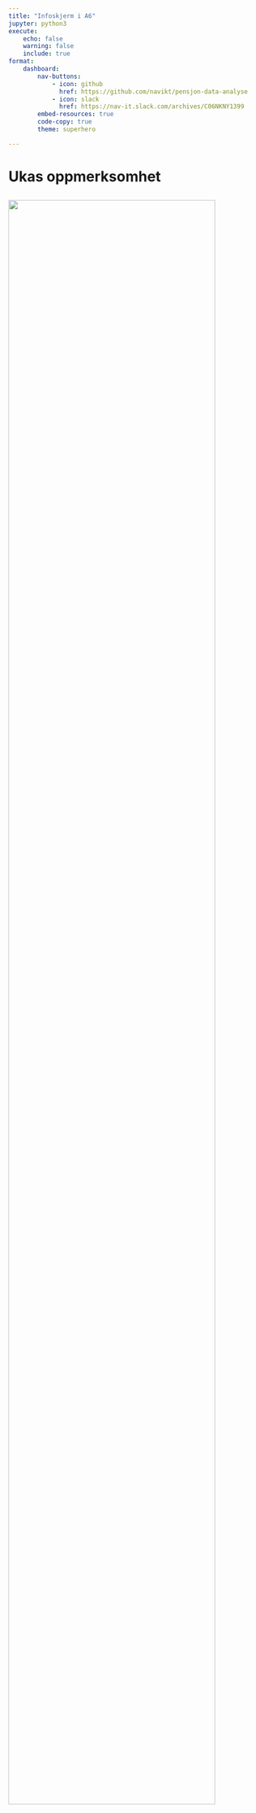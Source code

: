 ```yaml
---
title: "Infoskjerm i A6"
jupyter: python3
execute:
    echo: false
    warning: false
    include: true
format:
    dashboard:
        nav-buttons:
            - icon: github
              href: https://github.com/navikt/pensjon-data-analyse
            - icon: slack
              href: https://nav-it.slack.com/archives/C06NKNY1399
        embed-resources: true
        code-copy: true
        theme: superhero

---
```

<!-- author: "Brynjar Morka Mæhlum, team Uføre" -->
<!-- GCP-team: teampensjon -->

# Ukas oppmerksomhet
## {height=100%}
::: {.valuebox}
<img src="https://i.imgflip.com/a886x2.jpg" style="width:90%;"/>
<!-- ::: {.card}
![](https://i.redd.it/the-work-is-mysterious-and-important-template-v0-qargwgtdrfi91.jpg?width=2022&format=pjpg&auto=webp&s=d5bc51c666d67d6097b3de3d315bcec5b130bdf8) -->
:::


# Visjon
## {height=100%}
```python
#| content: valuebox
#| title: "Visjon for uføretrygd"
#| color: success
#| icon: stars
'En trygg og bærekraftig uføretrygd'
```

# Ambisjon 1
##  {height=100%}
```python
#| content: valuebox
#| title: "Ambisjon 1"
#| color: success
#| icon: activity
'Vi gjennomfører reformer og regelverksendringer bærekraftig og med et tydelig brukerfokus'
```

# Ambisjon 2
##  {height=100%}
```python
#| content: valuebox
#| title: "Ambisjon 2"
#| color: dark
#| icon: activity
'Vi sikrer effektiv forvaltning og stabil drift, med fokus på fart og flyt. Vi tilpasser oss kvalitetskrav og brukerbehov, og proiriterer kontinuerlig utvikling for å være klare for fremtiden'
```

# Ambisjon 3
##  {height=100%}
```python
#| content: valuebox
#| title: "Ambisjon 3"
#| color: dark
#| icon: activity
'Vi skal bli klar til teknisk modernisering'
```


# how-to

## {height=33%}
```python
#| content: valuebox
#| title: "Hvordan få opp andre nettsider her?"
#| color: dark
#| icon: patch-question
'Snakk med Brynjar!'
```
## {height=33%}
```python
#| content: valuebox
#| title: "Eventuelt kan du sjekke ut github-repoet"
#| color: dark
#| icon: eyeglasses
'navikt/infoskjerm-karusell og fila nettsider.yaml'
```
## {height=33%}
```python
#| content: valuebox
#| title: "Hva kan vises?"
#| color: dark
#| icon: eyeglasses
'Nettsider, bilder, plott, tall, gøy tekst og andre internett-ting'
```

# Pride
## {height=100%}
```python
#| content: valuebox
#| title: ""
#| color: secondary
#| icon: rainbow
'Har du sjekket ut #pride på slack?'
```






# Uføre statistikk-notat
## Rad øverst med tekst
Dette er tall fra Navs offentlige årsstatistikknotat for uføretrygd i 2024. 
Disse tallene er kvalitetssikret og brukes utad. Tall i offentlig statistikk har i noen tilfeller små avvik fra det vi ser direkte i Pesys, stort sett på grunn av definisjoner.
[Tilgjengelige på nav.no](https://www.nav.no/no/nav-og-samfunn/statistikk/aap-nedsatt-arbeidsevne-og-uforetrygd-statistikk/uforetrygd/uforetrygd-statistikknotater)

## Row 1
### col
::: {.valuebox color="primary" icon="people"}
Antall uføretrygdede i 2024

373000
:::
### col
::: {.valuebox color="primary"  icon="graph-up"}
Andel av befolkningen i alderen 18-67 år

10,5%
:::
### col
::: {.valuebox color="primary" icon="arrow-up-right"}
Økning i antall mottakere

6400

som tilsvarer en økning på 0,1% i aldersgruppen 18-67 år
:::
## Row 2
### col
::: {.valuebox color="primary" icon="play-circle"}
Totalt var det rundt 

30800

nye uføremottakre, hvorav 79% kom fra AAP
:::
### col
::: {.valuebox color="primary" icon="stop-circle"}
Antallet som sluttet på uføretrygd var rundt

24400

hvorav 74% ble alderspensjonister og 16% døde
:::
### col
::: {.valuebox color="secondary"}
![](../../bilder/Trygdebeistet.png)
:::









# Uføre statistikk-notat 2
## Rad øverst med tekst
Dette er tall fra Navs offentlige årsstatistikknotat for uføretrygd i 2024. [Tilgjengelige på nav.no](https://www.nav.no/no/nav-og-samfunn/statistikk/aap-nedsatt-arbeidsevne-og-uforetrygd-statistikk/uforetrygd/uforetrygd-statistikknotater)

## Row 1
### col
::: {.valuebox color="primary"  icon="graph-up"}
Andel med 100% uføretrygd

85%
:::
### col
::: {.valuebox color="secondary"  icon="person-workspace"}
Andel uføre i arbeid

18%

altså rundt 65000 personer
:::

## Row 2
### col
::: {.valuebox color="primary"  icon="flag"}
Andel uføre bosatt i utlandet

2%
:::
### col valuebox
::: {.valuebox color="primary"  icon="arrow-up-right"}
I desember 2025 forventer Nav

381300

uføremottakere
:::



# Beistet
## {height=100%}
::: {.card }
![](../../bilder/Trygdebeistet.png)
:::

